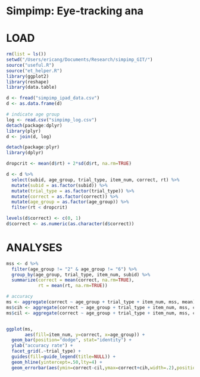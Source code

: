 Simpimp: Eye-tracking ana
========================================================

# LOAD

```r
rm(list = ls())
setwd("/Users/ericang/Documents/Research/simpimp_GIT/")
source("useful.R")
source("et_helper.R")
library(ggplot2)
library(reshape)
library(data.table)

d <- fread("simpimp_ipad_data.csv")
d <- as.data.frame(d)

# indicate age group
log <- read.csv("simpimp_log.csv")
detach(package:dplyr)
library(plyr)
d <- join(d, log)

detach(package:plyr)
library(dplyr)

dropcrit <- mean(d$rt) + 2*sd(d$rt, na.rm=TRUE)

d <- d %>%
  select(subid, age_group, trial_type, item_num, correct, rt) %>%
  mutate(subid = as.factor(subid)) %>%
  mutate(trial_type = as.factor(trial_type)) %>%
  mutate(correct = as.factor(correct)) %>%
  mutate(age_group = as.factor(age_group)) %>%
  filter(rt < dropcrit)

levels(d$correct) <- c(0, 1) 
d$correct <- as.numeric(as.character(d$correct))

```

# ANALYSES

```r
mss <- d %>%
  filter(age_group != "2" & age_group != "6") %>%
  group_by(age_group, trial_type, item_num, subid) %>%
  summarize(correct = mean(correct, na.rm=TRUE),
            rt = mean(rt, na.rm=TRUE))

# accuracy
ms <- aggregate(correct ~ age_group + trial_type + item_num, mss, mean)
ms$cih <- aggregate(correct ~ age_group + trial_type + item_num, mss, ci.high)$correct
ms$cil <- aggregate(correct ~ age_group + trial_type + item_num, mss, ci.low)$correct


ggplot(ms, 
       aes(fill=item_num, y=correct, x=age_group)) +
  geom_bar(position="dodge", stat="identity") + 
  ylab("accuracy rate") + 
  facet_grid(.~trial_type) +
  guides(fill=guide_legend(title=NULL)) +
  geom_hline(yintercept=.50,lty=4) + 
  geom_errorbar(aes(ymin=correct-cil,ymax=correct+cih,width=.2),position=position_dodge(width = 0.90))

```

